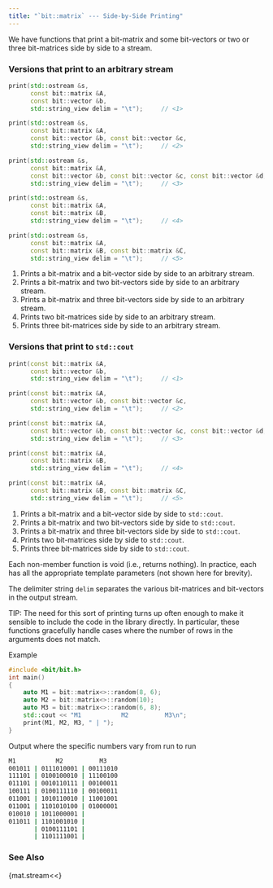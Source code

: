 ```yaml
---
title: "`bit::matrix` --- Side-by-Side Printing"
---
```


We have functions that print a bit-matrix and some bit-vectors or two or three bit-matrices side by side to a stream.

### Versions that print to an arbitrary stream
```cpp
print(std::ostream &s,
      const bit::matrix &A,
      const bit::vector &b,
      std::string_view delim = "\t");     // <1>

print(std::ostream &s,
      const bit::matrix &A,
      const bit::vector &b, const bit::vector &c,
      std::string_view delim = "\t");     // <2>

print(std::ostream &s,
      const bit::matrix &A,
      const bit::vector &b, const bit::vector &c, const bit::vector &d,
      std::string_view delim = "\t");     // <3>

print(std::ostream &s,
      const bit::matrix &A,
      const bit::matrix &B,
      std::string_view delim = "\t");     // <4>

print(std::ostream &s,
      const bit::matrix &A,
      const bit::matrix &B, const bit::matrix &C,
      std::string_view delim = "\t");     // <5>
```
1. Prints a bit-matrix and a bit-vector side by side to an arbitrary stream.
2. Prints a bit-matrix and two bit-vectors side by side to an arbitrary stream.
3. Prints a bit-matrix and three bit-vectors side by side to an arbitrary stream.
4. Prints two bit-matrices side by side to an arbitrary stream.
5. Prints three bit-matrices side by side to an arbitrary stream.

### Versions that print to `std::cout`
```cpp
print(const bit::matrix &A,
      const bit::vector &b,
      std::string_view delim = "\t");     // <1>

print(const bit::matrix &A,
      const bit::vector &b, const bit::vector &c,
      std::string_view delim = "\t");     // <2>

print(const bit::matrix &A,
      const bit::vector &b, const bit::vector &c, const bit::vector &d,
      std::string_view delim = "\t");     // <3>

print(const bit::matrix &A,
      const bit::matrix &B,
      std::string_view delim = "\t");     // <4>

print(const bit::matrix &A,
      const bit::matrix &B, const bit::matrix &C,
      std::string_view delim = "\t");     // <5>
```
1. Prints a bit-matrix and a bit-vector side by side to `std::cout`.
2. Prints a bit-matrix and two bit-vectors side by side to `std::cout`.
3. Prints a bit-matrix and three bit-vectors side by side to `std::cout`.
4. Prints two bit-matrices side by side to `std::cout`.
5. Prints three bit-matrices side by side to `std::cout`.

Each non-member function is void (i.e., returns nothing).
In practice, each has all the appropriate template parameters (not shown here for brevity).

The delimiter string `delim` separates the various bit-matrices and bit-vectors in the output stream.

TIP: The need for this sort of printing turns up often enough to make it sensible to include the code in the library directly.
In particular, these functions gracefully handle cases where the number of rows in the arguments does not match.

[Example]{.bt}
```cpp
#include <bit/bit.h>
int main()
{
    auto M1 = bit::matrix<>::random(8, 6);
    auto M2 = bit::matrix<>::random(10);
    auto M3 = bit::matrix<>::random(6, 8);
    std::cout << "M1           M2          M3\n";
    print(M1, M2, M3, " | ");
}
```

[Output where the specific numbers vary from run to run]{.bt}
```bash
M1           M2          M3
001011 | 0111010001 | 00111010
111101 | 0100100010 | 11100100
011101 | 0010110111 | 00100011
100111 | 0100111110 | 00100011
011001 | 1010110010 | 11001001
011001 | 1101010100 | 01000001
010010 | 1011000001 |
011011 | 1101001010 |
       | 0100111101 |
       | 1101111001 |
```

### See Also
{mat.stream<<}
